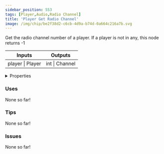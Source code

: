 ```yaml
---
sidebar_position: 553
tags: [Player,Audio,Radio Channel]
title: 'Player Get Radio Channel'
image: /img/chip/be2f38d2-c6cb-4d9a-b74d-0a664c216a7b.svg
---
```


Get the radio channel number of a player. If a player is not in any, this node returns -1



<IChip uuid="be2f38d2-c6cb-4d9a-b74d-0a664c216a7b"/>

<table><thead><tr><th>Inputs</th><th>Outputs</th></tr></thead><tbody><tr><td>player | Player</td><td>int | Channel</td></tr></tbody></table>

<details>
  <summary>Properties</summary>
  <div>
    <div>
    <table>
      <tbody>
        <tr>
          <td>Is beta required?</td>
          <td>No</td>
        </tr>
        <tr>
          <td>Is chip a trolling risk?</td>
          <td>No</td>
        </tr>
        <tr>
          <td>Is chip a role assignment risk?</td>
          <td>No</td>
        </tr>
        <tr>
          <td>Chip UUID</td>
          <td>be2f38d2-c6cb-4d9a-b74d-0a664c216a7b</td>
        </tr>
        <tr>
          <td>Room availability</td>
          <td>Available everywhere</td>
        </tr>
      </tbody>
    </table>
    </div>
  </div>
</details>

### Uses

None so far!

### Tips

None so far!

### Issues

None so far!